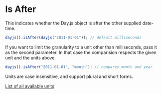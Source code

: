 # Is After

This indicates whether the Day.js object is after the other supplied date-time.

```js
dayjs().isAfter(dayjs("2011-01-01")); // default milliseconds
```

If you want to limit the granularity to a unit other than milliseconds, pass it as the second parameter. In that case the comparision respects the given unit and the units above.

```js
dayjs().isAfter("2011-01-01", "month"); // compares month and year
```

Units are case insensitive, and support plural and short forms.

[List of all available units](../manipulate/start-of#list-of-all-available-units)
